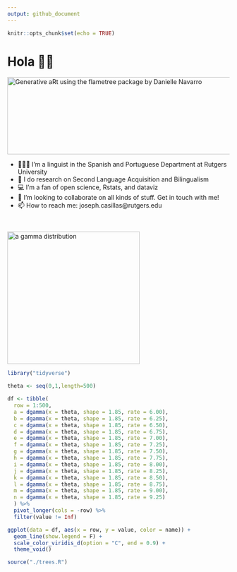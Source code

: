 ```yaml
---
output: github_document
---
```


```r
knitr::opts_chunk$set(echo = TRUE)
```


# Hola 👋🏽

<img src="https://raw.githubusercontent.com/jvcasillas/jvcasillas/master/three_trees_white_viridis.png" alt="Generative aRt using the flametree package by Danielle Navarro" align="center;" width="550px" height="175px">

- 🧑🏽‍🔬 I’m a linguist in the Spanish and Portuguese Department at Rutgers 
University
- 🔬 I do research on Second Language Acquisition and Bilingualism
- 💻 I'm a fan of open science, Rstats, and dataviz
- 👯 I’m looking to collaborate on all kinds of stuff. Get in touch with me!
- 📫 How to reach me: joseph.casillas@rutgers.edu

</br>

<img src="https://raw.githubusercontent.com/jvcasillas/jvcasillas/master/README_files/figure-gfm/image-1.png" alt="a gamma distribution" align="center;" width="300px">


```r
library("tidyverse")

theta <- seq(0,1,length=500)

df <- tibble(
  row = 1:500, 
  a = dgamma(x = theta, shape = 1.85, rate = 6.00), 
  b = dgamma(x = theta, shape = 1.85, rate = 6.25), 
  c = dgamma(x = theta, shape = 1.85, rate = 6.50), 
  d = dgamma(x = theta, shape = 1.85, rate = 6.75), 
  e = dgamma(x = theta, shape = 1.85, rate = 7.00),
  f = dgamma(x = theta, shape = 1.85, rate = 7.25),
  g = dgamma(x = theta, shape = 1.85, rate = 7.50),
  h = dgamma(x = theta, shape = 1.85, rate = 7.75),
  i = dgamma(x = theta, shape = 1.85, rate = 8.00),
  j = dgamma(x = theta, shape = 1.85, rate = 8.25), 
  k = dgamma(x = theta, shape = 1.85, rate = 8.50), 
  l = dgamma(x = theta, shape = 1.85, rate = 8.75), 
  m = dgamma(x = theta, shape = 1.85, rate = 9.00), 
  n = dgamma(x = theta, shape = 1.85, rate = 9.25)
  ) %>% 
  pivot_longer(cols = -row) %>% 
  filter(value != Inf)

ggplot(data = df, aes(x = row, y = value, color = name)) +
  geom_line(show.legend = F) + 
  scale_color_viridis_d(option = "C", end = 0.9) + 
  theme_void()

```





```r
source("./trees.R")

```

